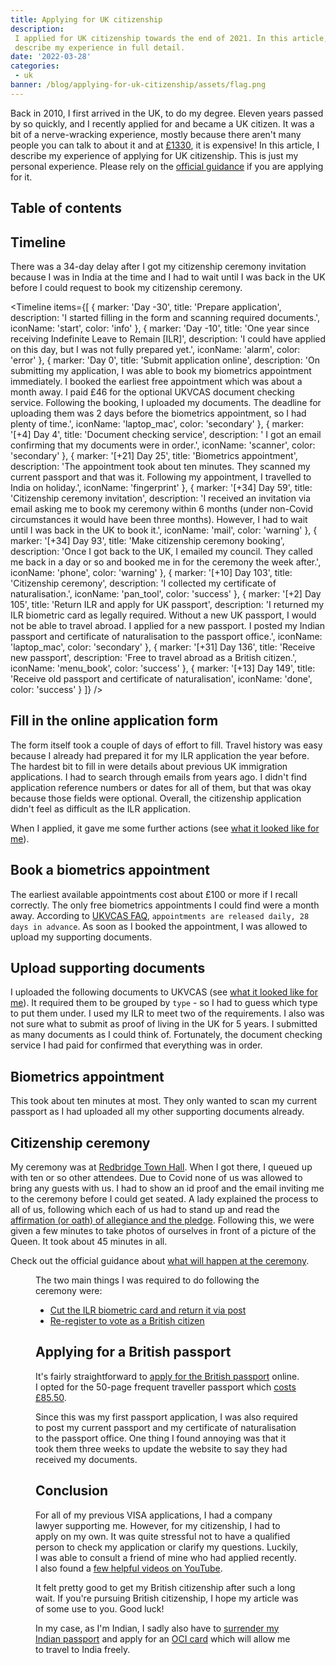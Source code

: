 ```yaml
---
title: Applying for UK citizenship
description:
 I applied for UK citizenship towards the end of 2021. In this article, I
 describe my experience in full detail.
date: '2022-03-28'
categories:
 - uk
banner: /blog/applying-for-uk-citizenship/assets/flag.png
---
```


Back in 2010, I first arrived in the UK, to do my degree. Eleven years passed by
so quickly, and I recently applied for and became a UK citizen. It was a bit of
a nerve-wracking experience, mostly because there aren't many people you can
talk to about it and at
[£1330](https://www.gov.uk/apply-citizenship-indefinite-leave-to-remain), it is
expensive! In this article, I describe my experience of applying for UK
citizenship. This is just my personal experience. Please rely on the
[official guidance](https://www.gov.uk/apply-citizenship-indefinite-leave-to-remain/how-to-apply)
if you are applying for it.

## Table of contents

## Timeline

<Alert severity="info">
 There was a 34-day delay after I got my citizenship ceremony invitation because
 I was in India at the time and I had to wait until I was back in the UK before
 I could request to book my citizenship ceremony.
</Alert>

<Timeline
 items={[
  {
   marker: 'Day -30',
   title: 'Prepare application',
   description:
    'I started filling in the form and scanning required documents.',
   iconName: 'start',
   color: 'info'
  },
  {
   marker: 'Day -10',
   title: 'One year since receiving Indefinite Leave to Remain [ILR]',
   description:
    'I could have applied on this day, but I was not fully prepared yet.',
   iconName: 'alarm',
   color: 'error'
  },
  {
   marker: 'Day 0',
   title: 'Submit application online',
   description:
    'On submitting my application, I was able to book my biometrics appointment immediately. I booked the earliest free appointment which was about a month away. I paid £46 for the optional UKVCAS document checking service. Following the booking, I uploaded my documents. The deadline for uploading them was 2 days before the biometrics appointment, so I had plenty of time.',
   iconName: 'laptop_mac',
   color: 'secondary'
  },
  {
   marker: '[+4] Day 4',
   title: 'Document checking service',
   description: ' I got an email confirming that my documents were in order.',
   iconName: 'scanner',
   color: 'secondary'
  },
  {
   marker: '[+21] Day 25',
   title: 'Biometrics appointment',
   description:
    'The appointment took about ten minutes. They scanned my current passport and that was it. Following my appointment, I travelled to India on holiday.',
   iconName: 'fingerprint'
  },
  {
   marker: '[+34] Day 59',
   title: 'Citizenship ceremony invitation',
   description:
    'I received an invitation via email asking me to book my ceremony within 6 months (under non-Covid circumstances it would have been three months). However, I had to wait until I was back in the UK to book it.',
   iconName: 'mail',
   color: 'warning'
  },
  {
   marker: '[+34] Day 93',
   title: 'Make citizenship ceremony booking',
   description:
    'Once I got back to the UK, I emailed my council. They called me back in a day or so and booked me in for the ceremony the week after.',
   iconName: 'phone',
   color: 'warning'
  },
  {
   marker: '[+10] Day 103',
   title: 'Citizenship ceremony',
   description: 'I collected my certificate of naturalisation.',
   iconName: 'pan_tool',
   color: 'success'
  },
  {
   marker: '[+2] Day 105',
   title: 'Return ILR and apply for UK passport',
   description:
    'I returned my ILR biometric card as legally required. Without a new UK passport, I would not be able to travel abroad. I applied for a new passport. I posted my Indian passport and  certificate of naturalisation to the passport office.',
   iconName: 'laptop_mac',
   color: 'secondary'
  },
  {
   marker: '[+31] Day 136',
   title: 'Receive new passport',
   description: 'Free to travel abroad as a British citizen.',
   iconName: 'menu_book',
   color: 'success'
  },
  {
   marker: '[+13] Day 149',
   title: 'Receive old passport and certificate of naturalisation',
   iconName: 'done',
   color: 'success'
  }
 ]}
/>

## Fill in the online application form

The form itself took a couple of days of effort to fill. Travel history was easy
because I already had prepared it for my ILR application the year before. The
hardest bit to fill in were details about previous UK immigration applications.
I had to search through emails from years ago. I didn't find application
reference numbers or dates for all of them, but that was okay because those
fields were optional. Overall, the citizenship application didn't feel as
difficult as the ILR application.

When I applied, it gave me some further actions (see
[what it looked like for me](/blog/applying-for-uk-citizenship/assets/citizenship-application-further-actions.png)).

## Book a biometrics appointment

The earliest available appointments cost about £100 or more if I recall
correctly. The only free biometrics appointments I could find were a month away.
According to [UKVCAS FAQ](https://www.ukvcas.co.uk/faq),
`appointments are released daily, 28 days in advance`. As soon as I booked the
appointment, I was allowed to upload my supporting documents.

## Upload supporting documents

I uploaded the following documents to UKVCAS (see
[what it looked like for me](/blog/applying-for-uk-citizenship/assets/ukvcas-docs-upload.png)).
It required them to be grouped by `type` - so I had to guess which type to put
them under. I used my ILR to meet two of the requirements. I also was not sure
what to submit as proof of living in the UK for 5 years. I submitted as many
documents as I could think of. Fortunately, the document checking service I had
paid for confirmed that everything was in order.

<Table
 columns={[
  { name: 'Requirement', key: 'req' },
  { name: 'What I submitted', key: 'submission' },
  { name: 'Document type', key: 'type' }
 ]}
 rows={[
  {
   req: 'Passport',
   submission: 'My current passport (front and back only)',
   type: 'Proof of application'
  },
  {
   req: 'Proof of living in the UK for 5 years',
   submission: `All pages for my current and previous passports, P60s for the last five years, and reference letters from my current and previous employer.`,
   type: 'Proof of identity / Travel History'
  },
  {
   req: 'Proof of freedom from immigration time restrictions',
   submission: 'ILR',
   type: 'Residence in the UK'
  },
  {
   req: 'Degree certificate to prove level of English',
   submission: 'Certificate from my UK university',
   type: 'Educational'
  },
  {
   req: 'Two referee declarations',
   submission: 'Referee letters from two of my friends',
   type: 'Sponsors / Employment'
  },
  {
   req: 'Current Biometric Residence Permit',
   submission: 'ILR',
   type: 'Residence in the UK'
  }
 ]}
/>

## Biometrics appointment

This took about ten minutes at most. They only wanted to scan my current
passport as I had uploaded all my other supporting documents already.

## Citizenship ceremony

My ceremony was at [Redbridge Town Hall](https://goo.gl/maps/SaUCGy4594BZF7Z69).
When I got there, I queued up with ten or so other attendees. Due to Covid none
of us was allowed to bring any guests with us. I had to show an id proof and the
email inviting me to the ceremony before I could get seated. A lady explained
the process to all of us, following which each of us had to stand up and read
the
[affirmation (or oath) of allegiance and the pledge](https://www.gov.uk/government/publications/british-citizenship-successful-applicants/citizenship-ceremonies-guidance-notes-english-and-welsh).
Following this, we were given a few minutes to take photos of ourselves in front
of a picture of the Queen. It took about 45 minutes in all.

Check out the official guidance about
[what will happen at the ceremony](https://www.gov.uk/government/publications/british-citizenship-successful-applicants/citizenship-ceremonies-guidance-notes-english-and-welsh#what-will-happen-at-the-ceremony).

<Figure
 src="/blog/applying-for-uk-citizenship/assets/citizenship-ceremony.png"
 size="l"
/>

The two main things I was required to do following the ceremony were:

- [Cut the ILR biometric card and return it via post](https://www.gov.uk/apply-citizenship-indefinite-leave-to-remain/after-you-get-your-certificate)
- [Re-register to vote as a British citizen](https://www.gov.uk/register-to-vote)

## Applying for a British passport

It's fairly straightforward to
[apply for the British passport](https://www.gov.uk/apply-renew-passport)
online. I opted for the 50-page frequent traveller passport which
[costs £85.50](https://www.gov.uk/passport-fees).

Since this was my first passport application, I was also required to post my
current passport and my certificate of naturalisation to the passport office.
One thing I found annoying was that it took them three weeks to update the
website to say they had received my documents.

## Conclusion

For all of my previous VISA applications, I had a company lawyer supporting me.
However, for my citizenship, I had to apply on my own. It was quite stressful
not to have a qualified person to check my application or clarify my questions.
Luckily, I was able to consult a friend of mine who had applied recently. I also
found a
[few helpful videos on YouTube](https://www.youtube.com/results?search_query=UK+citizenship+application).

It felt pretty good to get my British citizenship after such a long wait. If
you're pursuing British citizenship, I hope my article was of some use to you.
Good luck!

In my case, as I'm Indian, I sadly also have to
[surrender my Indian passport](https://www.hcilondon.gov.in/page/surrender-of-indian-passport/)
and apply for an [OCI card](https://www.hcilondon.gov.in/page/oci-card/) which
will allow me to travel to India freely.
